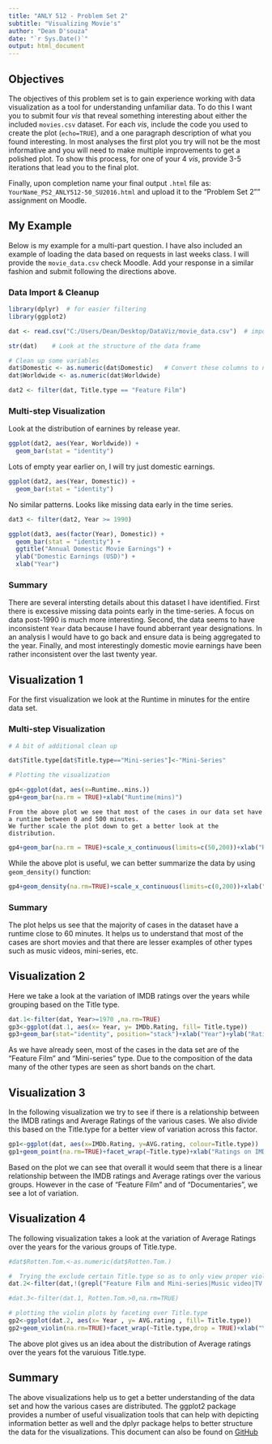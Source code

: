 ```yaml
---
title: "ANLY 512 - Problem Set 2"
subtitle: "Visualizing Movie's"
author: "Dean D'souza"
date: "`r Sys.Date()`"
output: html_document
---
```



## Objectives

The objectives of this problem set is to gain experience working with data visualization as a tool for understanding unfamiliar data. To do this I want you to submit four *vis* that reveal something interesting about either the included `movies.csv` dataset.  For each *vis*, include the code you used to create the plot (`echo=TRUE`), and a one paragraph description of what you found interesting.  In most analyses the first plot you try will not be the most informative and you will need to make multiple improvements to get a polished plot. To show this process, for one of your 4 *vis*, provide 3-5 iterations that lead you to the final plot.  

Finally, upon completion name your final output `.html` file as: `YourName_PS2_ANLY512-50_SU2016.html` and upload it to the "Problem Set 2"" assignment on Moodle.


## My Example

Below is my example for a multi-part question.  I have also included an example of loading the data based on requests in last weeks class.  I will provide the `movie_data.csv` check Moodle.  Add your response in a similar fashion and submit following the directions above.

### Data Import & Cleanup
```r
library(dplyr)  # for easier filtering
library(ggplot2)

dat <- read.csv("C:/Users/Dean/Desktop/DataViz/movie_data.csv")  # import the csv

str(dat)    # Look at the structure of the data frame

# Clean up some variables
dat$Domestic <- as.numeric(dat$Domestic)   # Convert these columns to numeric
dat$Worldwide <- as.numeric(dat$Worldwide)

dat2 <- filter(dat, Title.type == "Feature Film")
```


### Multi-step Visualization

Look at the distribution of earnines by release year.
```r
ggplot(dat2, aes(Year, Worldwide)) +
  geom_bar(stat = "identity")
```

Lots of empty year earlier on, I will try just domestic earnings.
```r
ggplot(dat2, aes(Year, Domestic)) +
  geom_bar(stat = "identity")
```

No similar patterns.  Looks like missing data early in the time series.

```r
dat3 <- filter(dat2, Year >= 1990)

ggplot(dat3, aes(factor(Year), Domestic)) +
  geom_bar(stat = "identity") +
  ggtitle("Annual Domestic Movie Earnings") +
  ylab("Domestic Earnings (USD)") +
  xlab("Year")
```

### Summary

There are several intersting details about this dataset I have identified.  First there is excessive missing data points early in the time-series.  A focus on data post-1990 is much more interesting.  Second, the data seems to have inconsistent `Year` data because I have found abberrant year designations.  In an analysis I would have to go back and ensure data is being aggregated to the year.  Finally, and most interestingly domestic movie earnings have been rather inconsistent over the last twenty year.  

## Visualization 1

For the first visualization we look at the Runtime in minutes for the entire data set.

### Multi-step Visualization

```r
# A bit of additional clean up

dat$Title.type[dat$Title.type=="Mini-series"]<-"Mini-Series"

# Plotting the visualization

gp4<-ggplot(dat, aes(x=Runtime..mins.))
gp4+geom_bar(na.rm = TRUE)+xlab("Runtime(mins)")

```
  
    From the above plot we see that most of the cases in our data set have a runtime between 0 and 500 minutes.  
    We further scale the plot down to get a better look at the distribution.
    
```r
gp4+geom_bar(na.rm = TRUE)+scale_x_continuous(limits=c(50,200))+xlab("Runtime(mins)")
```
  
  While the above plot is useful, we can better summarize the data by using `geom_density()` function:
  
```r
gp4+geom_density(na.rm=TRUE)+scale_x_continuous(limits=c(0,200))+xlab("Runtime(mins)")
```

### Summary

  The plot helps us see that the majority of cases in the dataset have a runtime close to 60 minutes. It helps us to understand that most of the cases are short movies and that there are lesser examples of other types such as music videos, mini-series, etc.
  
## Visualization 2
  
  Here we take a look at the variation of IMDB ratings over the years while grouping based on the Title type.
  
```r
dat.1<-filter(dat, Year>=1970 ,na.rm=TRUE)
gp3<-ggplot(dat.1, aes(x= Year, y= IMDb.Rating, fill= Title.type))
gp3+geom_bar(stat="identity", position="stack")+xlab("Year")+ylab("Rating on IMDB")
```

  As we have already seen, most of the cases in the data set are of the "Feature Film" and "Mini-series" type. Due to the composition of the data many of the other types are seen as short bands on the chart.

## Visualization 3
  
  In the following visualization we try to see if there is a relationship between the IMDB ratings and Average Ratings of the various cases. We also divide this based on the Title.type for a better view of variation across this factor.

```r
gp1<-ggplot(dat, aes(x=IMDb.Rating, y=AVG.rating, colour=Title.type))
gp1+geom_point(na.rm=TRUE)+facet_wrap(~Title.type)+xlab("Ratings on IMDB")+ylab("Average Rating")
```
  
  Based on the plot we can see that overall it would seem that there is a linear relationship between the IMDB ratings and Average ratings over the various groups. However in the case of "Feature Film" and of "Documentaries", we see a lot of variation.

## Visualization 4
  
  The following visualization takes a look at the variation of Average Ratings over the years for the various groups of Title.type.

```r
#dat$Rotten.Tom.<-as.numeric(dat$Rotten.Tom.)

#  Trying the exclude certain Title.type so as to only view proper violin plots
dat.2<-filter(dat,!(grepl("Feature Film and Mini-series|Music video|TV Episode|TV Special|NA",Title.type)))

#dat.3<-filter(dat.1, Rotten.Tom.>0,na.rm=TRUE)

# plotting the violin plots by faceting over Title.type
gp2<-ggplot(dat.2, aes(x= Year , y= AVG.rating , fill= Title.type))
gp2+geom_violin(na.rm=TRUE)+facet_wrap(~Title.type,drop = TRUE)+xlab("Year")+ylab("Average Rating")
```
  
  The above plot gives us an idea about the distribution of Average ratings over the years fot the varuious Title.type. 
  
## Summary

  The above visualizations help us to get a better understanding of the data set and how the various cases are distributed. The ggplot2 package provides a number of useful visualization tools that can help with depicting information better as well and the dplyr package helps to better structure the data for the visualizations. This document can also be found on [GitHub](https://github.com/DeanDsouza25/ANLY_512-50_SU2016/tree/master/Assignment_2)

